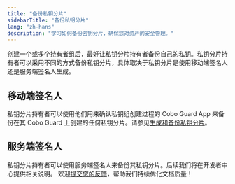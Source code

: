 ```yaml
---
title: "备份私钥分片"
sidebarTitle: "备份私钥分片"
lang: "zh-hans"
description: "学习如何备份密钥分片，确保您对资产的安全管理。"
---
```


创建一个或多个[持有者组](/cn/portal/mpc-wallets/ocw/holder-group-overview)后，最好让私钥分片持有者备份自己的私钥。私钥分片持有者可以采用不同的方式备份私钥分片，具体取决于私钥分片是使用移动端签名人还是服务端签名人生成。

## 移动端签名人
私钥分片持有者可以使用他们用来确认私钥组创建过程的 Cobo Guard App 来备份在其 Cobo Guard 上创建的任何私钥分片。请参见[生成和备份私钥分片](/cn/guard/generate-and-back-up-key-shares)。

## 服务端签名人
私钥分片持有者可以使用服务端签名人来备份其私钥分片。后续我们将在开发者中心提供相关说明。
<Tip>欢迎[提交您的反馈](https://forms.zohopublic.com/cobo/form/DocumentFeedbackForm/formperma/QvLOhxJv1_JMsJ-1dleZ8Itb_7rzN-LtgvsDdxosoVI?referrername=manuals)，帮助我们持续优化文档质量！</Tip>